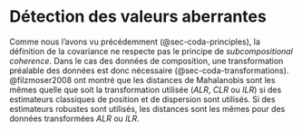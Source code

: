 # Détection des valeurs aberrantes {#sec-coda-outliers}

Comme nous l'avons vu précédemment (@sec-coda-principles), la définition de la covariance ne respecte pas le principe de *subcompositional coherence*. Dans le cas des données de composition, une transformation préalable des données est donc nécessaire (@sec-coda-transformations). @filzmoser2008 ont montré que les distances de Mahalanobis sont les mêmes quelle que soit la transformation utilisée ($ALR$, $CLR$ ou $ILR$) si des estimateurs classiques de position et de dispersion sont utilisés. Si des estimateurs robustes sont utilisés, les distances sont les mêmes pour des données transformées $ALR$ ou $ILR$.
